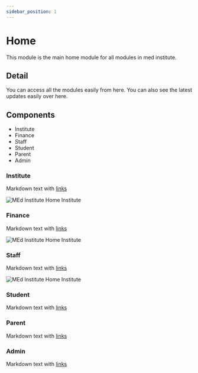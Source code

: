 ```yaml
---
sidebar_position: 1
---
```


# Home

This module is the main home module for all modules in med institute.

## Detail

You can access all the modules easily from here. You can also see the latest updates easily over here.

## Components

- Institute
- Finance
- Staff
- Student
- Parent
- Admin

### Institute

Markdown text with [links](./hello.md)

![MEd Institute Home Institute](/img/medinsthomeinst.png)

### Finance

Markdown text with [links](./hello.md)

![MEd Institute Home Institute](/img/root_home_finance.png)

### Staff

Markdown text with [links](./hello.md)

![MEd Institute Home Institute](/img/root_home_staff.png)

### Student

Markdown text with [links](./hello.md)

### Parent

Markdown text with [links](./hello.md)

### Admin

Markdown text with [links](./hello.md)
